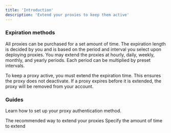 ```yaml
---
title: 'Introduction'
description: 'Extend your proxies to keep them active'
---
```


### Expiration methods

All proxies can be purchased for a set amount of time. The expiration length is decided by you and is based on the period and interval you select upon deploying proxies. You may extend the proxies at hourly, daily, weekly, monthly, and yearly periods. Each period can be multiplied by preset intervals.

<Warning>
    To keep a proxy active, you must extend the expiration time. This ensures the proxy does not deactivate. If a proxy expires before it is extended, the proxy will be removed from your account.
</Warning>

### Guides

Learn how to set up your proxy authentication method.

<CardGroup cols={2}>
    <Card title="Automatic Renewal" icon="repeat" href="/proxy-expiration/proxy-renew">
        The recommended way to extend your proxies
    </Card>
    <Card title="Extend Manually" icon="calendar-plus" href="/proxy-expiration/proxy-extend">
        Specify the amount of time to extend
    </Card>
</CardGroup>